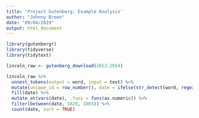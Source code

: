 ```yaml
---
title: 'Project Gutenberg: Example Analysis'
author: "Johnny Breen"
date: "09/04/2019"
output: html_document
---
```


```r
library(gutenbergr)
library(tidyverse)
library(tidytext)

lincoln_raw <- gutenberg_download(2653:2654)
```

```r
lincoln_raw %>%
  unnest_tokens(output = word, input = text) %>%
  mutate(unique_id = row_number(), date = ifelse(str_detect(word, regex("\\d{4}")), word, NA_character_)) %>%
  fill(date) %>%
  mutate_at(vars(date), .funs = funs(as.numeric)) %>%
  filter(between(date, 1820, 1865)) %>%
  count(date, sort = TRUE)
```

